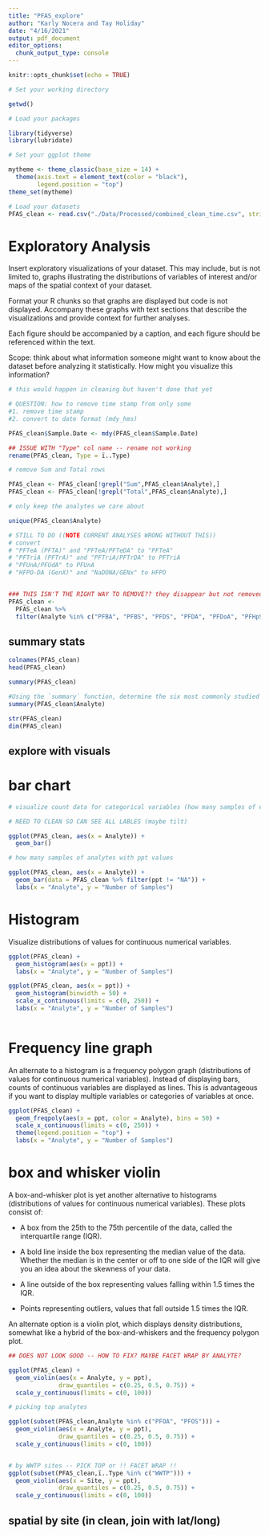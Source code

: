 ```yaml
---
title: "PFAS_explore"
author: "Karly Nocera and Tay Holiday"
date: "4/16/2021"
output: pdf_document
editor_options: 
  chunk_output_type: console
---
```


```r
knitr::opts_chunk$set(echo = TRUE)
```

```r
# Set your working directory

getwd()

# Load your packages

library(tidyverse)
library(lubridate)

# Set your ggplot theme

mytheme <- theme_classic(base_size = 14) +
  theme(axis.text = element_text(color = "black"), 
        legend.position = "top")
theme_set(mytheme)

# Load your datasets
PFAS_clean <- read.csv("./Data/Processed/combined_clean_time.csv", stringsAsFactors = TRUE)

```

# Exploratory Analysis 
Insert exploratory visualizations of your dataset. This may include, but is not limited to, graphs illustrating the distributions of variables of interest and/or maps of the spatial context of your dataset. 

Format your R chunks so that graphs are displayed but code is not displayed. Accompany these graphs with text sections that describe the visualizations and provide context for further analyses.

Each figure should be accompanied by a caption, and each figure should be referenced within the text. 

Scope: think about what information someone might want to know about the dataset before analyzing it statistically. How might you visualize this information?

```r

# this would happen in cleaning but haven't done that yet

# QUESTION: how to remove time stamp from only some
#1. remove time stamp
#2. convert to date format (mdy_hms)

PFAS_clean$Sample.Date <- mdy(PFAS_clean$Sample.Date)

## ISSUE WITH "Type" col name -- rename not working
rename(PFAS_clean, Type = ï..Type)

# remove Sum and Total rows

PFAS_clean <- PFAS_clean[!grepl("Sum",PFAS_clean$Analyte),]
PFAS_clean <- PFAS_clean[!grepl("Total",PFAS_clean$Analyte),]

# only keep the analytes we care about

unique(PFAS_clean$Analyte)

# STILL TO DO ((NOTE CURRENT ANALYSES WRONG WITHOUT THIS))
# convert 
# "PFTeA (PFTA)" and "PFTeA/PFTeDA" to "PFTeA"
# "PFTriA (PFTrA)" and "PFTriA/PFTrDA" to PFTriA
# "PFUnA/PFUdA" to PFUnA
# "HFPO-DA (GenX)" and "NaDONA/GENx" to HFPO


### THIS ISN'T THE RIGHT WAY TO REMOVE?? they disappear but not removed from dataset, as seen in 'summary'
PFAS_clean <-
  PFAS_clean %>%
  filter(Analyte %in% c("PFBA", "PFBS", "PFDS", "PFDA", "PFDoA", "PFHpS", "PFHpA", "PFHxS", "PFHxA", "PFNS", "PFNA", "PFOSA", "N-EtFOSAA", "N-MeFOSAA", "PFPeS", "PFPeA", "PFTeA", "PFTriA", "PFUnA", "HFPO-DA", "PFOA", "PFOS"))


```


## summary stats

```r

colnames(PFAS_clean)
head(PFAS_clean)

summary(PFAS_clean)

#Using the `summary` function, determine the six most commonly studied species in the dataset (common name). What do these species have in common, and why might they be of interest over other insects? 
summary(PFAS_clean$Analyte)

str(PFAS_clean)
dim(PFAS_clean)


```

## explore with visuals

# bar chart

```r

# visualize count data for categorical variables (how many samples of each analyte)

# NEED TO CLEAN SO CAN SEE ALL LABLES (maybe tilt)

ggplot(PFAS_clean, aes(x = Analyte)) +
  geom_bar()

# how many samples of analytes with ppt values

ggplot(PFAS_clean, aes(x = Analyte)) +
  geom_bar(data = PFAS_clean %>% filter(ppt != "NA")) +
  labs(x = "Analyte", y = "Number of Samples")

```

# Histogram

Visualize distributions of values for continuous numerical variables.

```r

ggplot(PFAS_clean) +
  geom_histogram(aes(x = ppt)) +
  labs(x = "Analyte", y = "Number of Samples")

ggplot(PFAS_clean, aes(x = ppt)) +
  geom_histogram(binwidth = 50) + 
  scale_x_continuous(limits = c(0, 250)) +
  labs(x = "Analyte", y = "Number of Samples")
  
```

# Frequency line graph

An alternate to a histogram is a frequency polygon graph (distributions of values for continuous numerical variables). Instead of displaying bars,  counts of continuous variables are displayed as lines. This is advantageous if you want to display multiple variables or categories of variables at once.

```r

ggplot(PFAS_clean) +
  geom_freqpoly(aes(x = ppt, color = Analyte), bins = 50) +
  scale_x_continuous(limits = c(0, 250)) +
  theme(legend.position = "top") +
  labs(x = "Analyte", y = "Number of Samples")

```

# box and whisker violin

A box-and-whisker plot is yet another alternative to histograms (distributions of values for continuous numerical variables). These plots consist of: 

* A box from the 25th to the 75th percentile of the data, called the interquartile range (IQR).

* A bold line inside the box representing the median value of the data. Whether the median is in the center or off to one side of the IQR will give you an idea about the skewness of your data.

* A line outside of the box representing values falling within 1.5 times the IQR. 

* Points representing outliers, values that fall outside 1.5 times the IQR. 

An alternate option is a violin plot, which displays density distributions, somewhat like a hybrid of the box-and-whiskers and the frequency polygon plot.

```r

## DOES NOT LOOK GOOD -- HOW TO FIX? MAYBE FACET WRAP BY ANALYTE?

ggplot(PFAS_clean) +
  geom_violin(aes(x = Analyte, y = ppt), 
              draw_quantiles = c(0.25, 0.5, 0.75)) +
  scale_y_continuous(limits = c(0, 100)) 

# picking top analytes

ggplot(subset(PFAS_clean,Analyte %in% c("PFOA", "PFOS"))) +
  geom_violin(aes(x = Analyte, y = ppt), 
              draw_quantiles = c(0.25, 0.5, 0.75)) +
  scale_y_continuous(limits = c(0, 100))


# by WWTP sites -- PICK TOP or !! FACET WRAP !! 
ggplot(subset(PFAS_clean,ï..Type %in% c("WWTP"))) +
  geom_violin(aes(x = Site, y = ppt), 
              draw_quantiles = c(0.25, 0.5, 0.75)) +
  scale_y_continuous(limits = c(0, 100))

```


## spatial by site (in clean, join with lat/long)

```r



```









